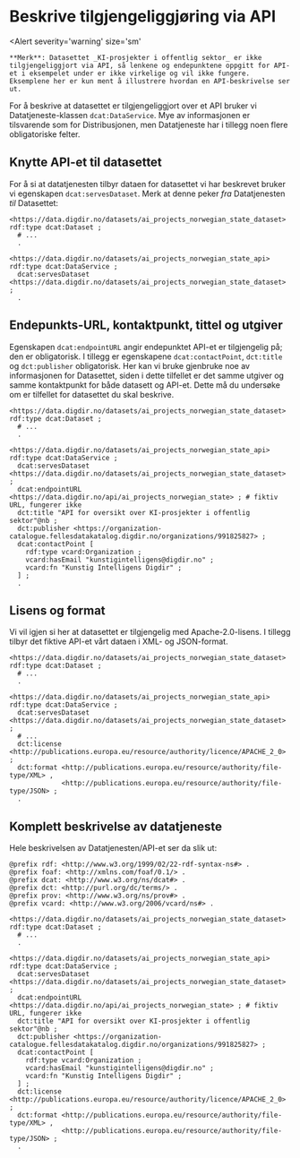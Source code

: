 # Beskrive tilgjengeliggjøring via API


<Alert
    severity='warning'
    size='sm'
>
    **Merk**: Datasettet _KI-prosjekter i offentlig sektor_ er ikke tilgjengeliggjort via API, så lenkene og endepunktene oppgitt for API-et i eksempelet under er ikke virkelige og vil ikke fungere.
    Eksemplene her er kun ment å illustrere hvordan en API-beskrivelse ser ut.
</Alert>

For å beskrive at datasettet er tilgjengeliggjort over et API bruker vi Datatjeneste-klassen `dcat:DataService`.
Mye av informasjonen er tilsvarende som for Distribusjonen, men Datatjeneste har i tillegg noen flere obligatoriske felter.

## Knytte API-et til datasettet
For å si at datatjenesten tilbyr dataen for datasettet vi har beskrevet bruker vi egenskapen `dcat:servesDataset`. Merk at denne peker _fra_ Datatjenesten _til_ Datasettet:

```turtle
<https://data.digdir.no/datasets/ai_projects_norwegian_state_dataset> rdf:type dcat:Dataset ;
  # ...
  .

<https://data.digdir.no/datasets/ai_projects_norwegian_state_api> rdf:type dcat:DataService ;
  dcat:servesDataset <https://data.digdir.no/datasets/ai_projects_norwegian_state_dataset> ;
  .
```

## Endepunkts-URL, kontaktpunkt, tittel og utgiver

Egenskapen `dcat:endpointURL` angir endepunktet API-et er tilgjengelig på; den er obligatorisk. I tillegg er egenskapene `dcat:contactPoint`, `dct:title` og `dct:publisher` obligatorisk.
Her kan vi bruke gjenbruke noe av informasjonen for Datasettet, siden i dette tilfellet er det samme utgiver og samme kontaktpunkt for både datasett og API-et.
Dette må du undersøke om er tilfellet for datasettet du skal beskrive.

```turtle
<https://data.digdir.no/datasets/ai_projects_norwegian_state_dataset> rdf:type dcat:Dataset ;
  # ...
  .

<https://data.digdir.no/datasets/ai_projects_norwegian_state_api> rdf:type dcat:DataService ;
  dcat:servesDataset <https://data.digdir.no/datasets/ai_projects_norwegian_state_dataset> ;
  dcat:endpointURL <https://data.digdir.no/api/ai_projects_norwegian_state> ; # fiktiv URL, fungerer ikke
  dct:title "API for oversikt over KI-prosjekter i offentlig sektor"@nb ;
  dct:publisher <https://organization-catalogue.fellesdatakatalog.digdir.no/organizations/991825827> ;
  dcat:contactPoint [
    rdf:type vcard:Organization ;
    vcard:hasEmail "kunstigintelligens@digdir.no" ;
    vcard:fn "Kunstig Intelligens Digdir" ;
  ] ;
  .
```

## Lisens og format

Vi vil igjen si her at datasettet er tilgjengelig med Apache-2.0-lisens. I tillegg tilbyr det fiktive API-et vårt dataen i XML- og JSON-format.

```turtle
<https://data.digdir.no/datasets/ai_projects_norwegian_state_dataset> rdf:type dcat:Dataset ;
  # ...
  .

<https://data.digdir.no/datasets/ai_projects_norwegian_state_api> rdf:type dcat:DataService ;
  dcat:servesDataset <https://data.digdir.no/datasets/ai_projects_norwegian_state_dataset> ;
  # ...
  dct:license <http://publications.europa.eu/resource/authority/licence/APACHE_2_0> ;
  dct:format <http://publications.europa.eu/resource/authority/file-type/XML> ,
             <http://publications.europa.eu/resource/authority/file-type/JSON> ;
  .
```

## Komplett beskrivelse av datatjeneste

Hele beskrivelsen av Datatjenesten/API-et ser da slik ut:

```turtle
@prefix rdf: <http://www.w3.org/1999/02/22-rdf-syntax-ns#> .
@prefix foaf: <http://xmlns.com/foaf/0.1/> .
@prefix dcat: <http://www.w3.org/ns/dcat#> .
@prefix dct: <http://purl.org/dc/terms/> .
@prefix prov: <http://www.w3.org/ns/prov#> .
@prefix vcard: <http://www.w3.org/2006/vcard/ns#> .

<https://data.digdir.no/datasets/ai_projects_norwegian_state_dataset> rdf:type dcat:Dataset ;
  # ...
  .

<https://data.digdir.no/datasets/ai_projects_norwegian_state_api> rdf:type dcat:DataService ;
  dcat:servesDataset <https://data.digdir.no/datasets/ai_projects_norwegian_state_dataset> ;
  dcat:endpointURL <https://data.digdir.no/api/ai_projects_norwegian_state> ; # fiktiv URL, fungerer ikke
  dct:title "API for oversikt over KI-prosjekter i offentlig sektor"@nb ;
  dct:publisher <https://organization-catalogue.fellesdatakatalog.digdir.no/organizations/991825827> ;
  dcat:contactPoint [
    rdf:type vcard:Organization ;
    vcard:hasEmail "kunstigintelligens@digdir.no" ;
    vcard:fn "Kunstig Intelligens Digdir" ;
  ] ;
  dct:license <http://publications.europa.eu/resource/authority/licence/APACHE_2_0> ;
  dct:format <http://publications.europa.eu/resource/authority/file-type/XML> ,
             <http://publications.europa.eu/resource/authority/file-type/JSON> ;
  .
```